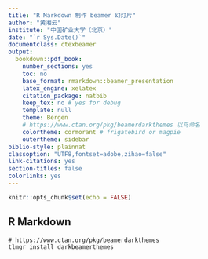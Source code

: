 ```yaml
---
title: "R Markdown 制作 beamer 幻灯片"
author: "黄湘云"
institute: "中国矿业大学（北京）"
date: "`r Sys.Date()`"
documentclass: ctexbeamer
output: 
  bookdown::pdf_book: 
    number_sections: yes
    toc: no
    base_format: rmarkdown::beamer_presentation
    latex_engine: xelatex
    citation_package: natbib
    keep_tex: no # yes for debug
    template: null
    theme: Bergen
    # https://www.ctan.org/pkg/beamerdarkthemes 以鸟命名
    colortheme: cormorant # frigatebird or magpie
    outertheme: sidebar
biblio-style: plainnat
classoption: "UTF8,fontset=adobe,zihao=false"
link-citations: yes
section-titles: false
colorlinks: yes
---
```


```r
knitr::opts_chunk$set(echo = FALSE)
```

## R Markdown


```
# https://www.ctan.org/pkg/beamerdarkthemes
tlmgr install darkbeamerthemes
```

